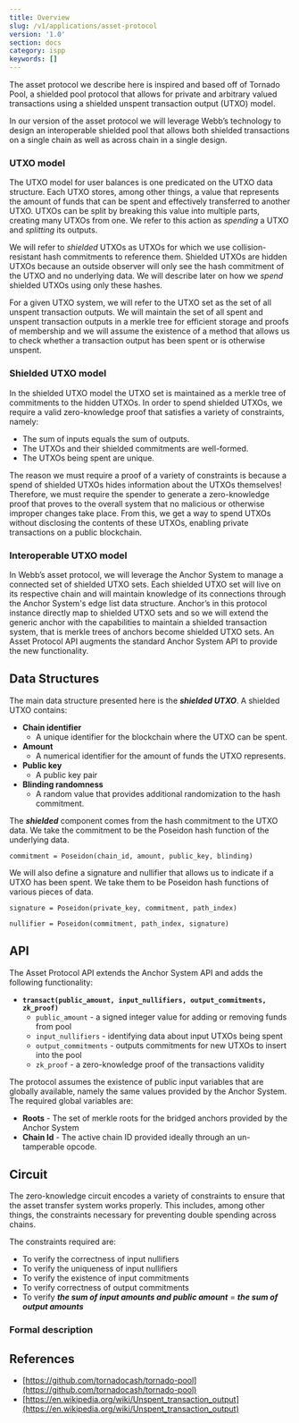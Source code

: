 ```yaml
---
title: Overview
slug: /v1/applications/asset-protocol
version: '1.0'
section: docs
category: ispp
keywords: []
---
```



The asset protocol we describe here is inspired and based off of Tornado Pool, a shielded pool protocol that allows for private and arbitrary valued transactions using a shielded unspent transaction output (UTXO) model.

In our version of the asset protocol we will leverage Webb’s technology to design an interoperable shielded pool that allows both shielded transactions on a single chain as well as across chain in a single design.

### UTXO model

The UTXO model for user balances is one predicated on the UTXO data structure. Each UTXO stores, among other things, a value that represents the amount of funds that can be spent and effectively transferred to another UTXO. UTXOs can be split by breaking this value into multiple parts, creating many UTXOs from one. We refer to this action as _spending_ a UTXO and _splitting_ its outputs.

We will refer to _shielded_ UTXOs as UTXOs for which we use collision-resistant hash commitments to reference them. Shielded UTXOs are hidden UTXOs because an outside observer will only see the hash commitment of the UTXO and no underlying data. We will describe later on how we _spend_ shielded UTXOs using only these hashes.

For a given UTXO system, we will refer to the UTXO set as the set of all unspent transaction outputs. We will maintain the set of all spent and unspent transaction outputs in a merkle tree for efficient storage and proofs of membership and we will assume the existence of a method that allows us to check whether a transaction output has been spent or is otherwise unspent.

### Shielded UTXO model

In the shielded UTXO model the UTXO set is maintained as a merkle tree of commitments to the hidden UTXOs. In order to spend shielded UTXOs, we require a valid zero-knowledge proof that satisfies a variety of constraints, namely:

- The sum of inputs equals the sum of outputs.
- The UTXOs and their shielded commitments are well-formed.
- The UTXOs being spent are unique.

The reason we must require a proof of a variety of constraints is because a spend of shielded UTXOs hides information about the UTXOs themselves! Therefore, we must require the spender to generate a zero-knowledge proof that proves to the overall system that no malicious or otherwise improper changes take place. From this, we get a way to spend UTXOs without disclosing the contents of these UTXOs, enabling private transactions on a public blockchain.

### Interoperable UTXO model

In Webb’s asset protocol, we will leverage the Anchor System to manage a connected set of shielded UTXO sets. Each shielded UTXO set will live on its respective chain and will maintain knowledge of its connections through the Anchor System's edge list data structure. Anchor’s in this protocol instance directly map to shielded UTXO sets and so we will extend the generic anchor with the capabilities to maintain a shielded transaction system, that is merkle trees of anchors become shielded UTXO sets. An Asset Protocol API augments the standard Anchor System API to provide the new functionality.

## Data Structures

The main data structure presented here is the **_shielded UTXO_**. A shielded UTXO contains:

- **Chain identifier**
  - A unique identifier for the blockchain where the UTXO can be spent.
- **Amount**
  - A numerical identifier for the amount of funds the UTXO represents.
- **Public key**
  - A public key pair
- **Blinding randomness**
  - A random value that provides additional randomization to the hash commitment.

The **_shielded_** component comes from the hash commitment to the UTXO data. We take the commitment to be the Poseidon hash function of the underlying data.

```
commitment = Poseidon(chain_id, amount, public_key, blinding)
```

We will also define a signature and nullifier that allows us to indicate if a UTXO has been spent. We take them to be Poseidon hash functions of various pieces of data.

```
signature = Poseidon(private_key, commitment, path_index)

nullifier = Poseidon(commitment, path_index, signature)
```

## API

The Asset Protocol API extends the Anchor System API and adds the following functionality:

- **`transact(public_amount, input_nullifiers, output_commitments, zk_proof)`**
  - `public_amount` - a signed integer value for adding or removing funds from pool
  - `input_nullifiers` - identifying data about input UTXOs being spent
  - `output_commitments` - outputs commitments for new UTXOs to insert into the pool
  - `zk_proof` - a zero-knowledge proof of the transactions validity

The protocol assumes the existence of public input variables that are globally available, namely the same values provided by the Anchor System. The required global variables are:

- **Roots** - The set of merkle roots for the bridged anchors provided by the Anchor System
- **Chain Id** - The active chain ID provided ideally through an un-tamperable opcode.

## Circuit

The zero-knowledge circuit encodes a variety of constraints to ensure that the asset transfer system works properly. This includes, among other things, the constraints necessary for preventing double spending across chains.

The constraints required are:

- To verify the correctness of input nullifiers
- To verify the uniqueness of input nullifiers
- To verify the existence of input commitments
- To verify correctness of output commitments
- To verify **_the sum of input amounts and public amount_** = **_the sum of output amounts_**

### Formal description

<ProtocolImages />

## References

- [https://github.com/tornadocash/tornado-pool](https://github.com/tornadocash/tornado-pool)
- [https://en.wikipedia.org/wiki/Unspent_transaction_output](https://en.wikipedia.org/wiki/Unspent_transaction_output)
